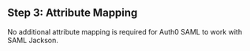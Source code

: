 ## Step 3: Attribute Mapping

No additional attribute mapping is required for Auth0 SAML to work with SAML Jackson.

<Footer />
